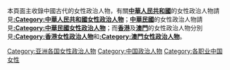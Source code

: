 本頁面主收錄中國古代的女性政治人物，有關'''[[中華人民共和國|中華人民共和國]]'''的女性政治人物請見'''[[:Category:中華人民共和國女性政治人物|:Category:中華人民共和國女性政治人物]]'''；'''[[中華民國|中華民國]]'''的女性政治人物請見'''[[:Category:中華民國女性政治人物|:Category:中華民國女性政治人物]]'''；而'''[[香港|香港]]'''及'''[[澳門|澳門]]'''的女性政治人物分別見'''[[:Category:香港女性政治人物|:Category:香港女性政治人物]]'''和'''[[:Category:澳門女性政治人物|:Category:澳門女性政治人物]]'''。

[[Category:亚洲各国女性政治人物|Category:亚洲各国女性政治人物]]
[[Category:中国政治人物|Category:中国政治人物]]
[[Category:各职业中国女性|Category:各职业中国女性]]